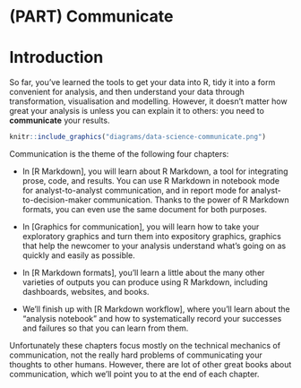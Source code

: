 # (PART) Communicate {-}

# Introduction {#communicate-intro}

So far, you've learned the tools to get your data into R, tidy it into a form convenient for analysis, and then understand your data through transformation, visualisation and modelling. However, it doesn't matter how great your analysis is unless you can explain it to others: you need to __communicate__ your results.

```r
knitr::include_graphics("diagrams/data-science-communicate.png")
```

Communication is the theme of the following four chapters:

* In [R Markdown], you will learn about R Markdown, a tool for integrating
  prose, code, and results. You can use R Markdown in notebook mode for 
  analyst-to-analyst communication, and in report mode for 
  analyst-to-decision-maker communication. Thanks to the power of R Markdown
  formats, you can even use the same document for both purposes.
  
* In [Graphics for communication], you will learn how to take your exploratory
  graphics and turn them into expository graphics, graphics that help the
  newcomer to your analysis understand what's going on as quickly and 
  easily as possible.
  
* In [R Markdown formats], you'll learn a little about the many other varieties
  of outputs you can produce using R Markdown, including dashboards, websites,
  and books.
  
* We'll finish up with [R Markdown workflow], where you'll learn about the
  "analysis notebook" and how to systematically record your successes and 
  failures so that you can learn from them.

Unfortunately these chapters focus mostly on the technical mechanics of communication, not the really hard problems of communicating your thoughts to other humans. However, there are lot of other great books about communication, which we'll point you to at the end of each chapter.
